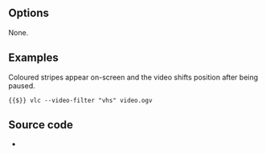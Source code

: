 {{Module|name=vhs|type=Video filter|first_version=2.2.0|description=VHS movie effect video filter}}

== Options ==
None.

== Examples ==
Coloured stripes appear on-screen and the video shifts position after being paused.
 {{$}} vlc --video-filter "vhs" video.ogv

== Source code ==
* {{VLCSourceFile|modules/video_filter/vhs.c}}

{{Documentation footer}}